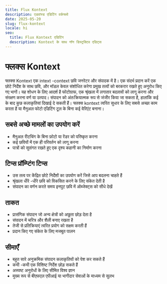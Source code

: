 ```yaml
---
title: Flux Kontext
description: एडवांस्ड एडिटिंग वर्कफ्लो
date: 2025-05-20
slug: flux-kontext
locale: hi
seo:
  title: Flux Kontext एडिटिंग
  description: Kontext के साथ नॉन डिस्ट्रक्टिव एडिट्स
---
```


# फ्लक्स Kontext

फ्लक्स Kontext एक intext -context छवि जनरेटर और संपादक में है। एक संदर्भ प्रदान करें
एक छोटे निर्देश के साथ छवि, और मॉडल केवल संशोधित करेगा
प्रमुख तत्वों को बरकरार रखते हुए अनुरोध किए गए भागों। यह शोधन के लिए आदर्श है
फोटोग्राफ, एक श्रृंखला में लगातार बदलावों को लागू करना और संरक्षण करना
वर्ण या उत्पाद। संपादन को अंतःक्रियात्मक रूप से जंजीर किया जा सकता है, हालांकि कई के बाद
कुछ कलाकृतियां दिखाई दे सकती हैं। फ्लक्स kontext त्वरित सुधार के लिए सबसे अच्छा काम करता है
या मैनुअल फोटो एडिटिंग टूल के बिना कई वेरिएंट बनाना।

## सबसे अच्छे मामलों का उपयोग करें

- मैनुअल रीटचिंग के बिना फ़ोटो या रेंडर को परिष्कृत करना
- कई छवियों में एक ही परिवर्तन को लागू करना
- पात्रों को सुसंगत रखते हुए एक दृश्य कहानी का निर्माण करना

## टिप्स प्रॉम्प्टिंग टिप्स

- उस तत्व पर केंद्रित छोटे निर्देशों का उपयोग करें जिसे आप बदलना चाहते हैं
- श्रृंखला धीरे -धीरे छवि को विकसित करने के लिए संकेत देती है
- संपादन का वर्णन करते समय इनपुट छवि में ऑब्जेक्ट्स को सीधे देखें

## ताकत

- प्रासंगिक संपादन जो अन्य क्षेत्रों को अछूता छोड़ देता है
- संपादन में चरित्र और शैली बनाए रखता है
- तेजी से प्रतिक्रियाएं त्वरित प्रयोग को सक्षम करती हैं
- प्रदान किए गए संकेत के लिए मजबूत पालन

## सीमाएँ

- बहुत सारे अनुक्रमिक संपादन कलाकृतियों को पेश कर सकते हैं
- कभी -कभी एक विशिष्ट निर्देश छोड़ सकते हैं
- अस्पष्ट अनुरोधों के लिए सीमित विश्व ज्ञान
- मुख्य रूप से बीएफएल एपीआई या भागीदार सेवाओं के माध्यम से सुलभ
